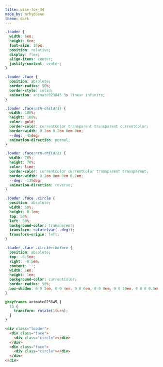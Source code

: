 ```yaml
---
title: wise-fox-44
made_by: mrhyddenn
theme: dark
---
```


```css
.loader {
  width: 6em;
  height: 6em;
  font-size: 10px;
  position: relative;
  display: flex;
  align-items: center;
  justify-content: center;
}

.loader .face {
  position: absolute;
  border-radius: 50%;
  border-style: solid;
  animation: animate023845 3s linear infinite;
}

.loader .face:nth-child(1) {
  width: 100%;
  height: 100%;
  color: gold;
  border-color: currentColor transparent transparent currentColor;
  border-width: 0.2em 0.2em 0em 0em;
  --deg: -45deg;
  animation-direction: normal;
}

.loader .face:nth-child(2) {
  width: 70%;
  height: 70%;
  color: lime;
  border-color: currentColor currentColor transparent transparent;
  border-width: 0.2em 0em 0em 0.2em;
  --deg: -135deg;
  animation-direction: reverse;
}

.loader .face .circle {
  position: absolute;
  width: 50%;
  height: 0.1em;
  top: 50%;
  left: 50%;
  background-color: transparent;
  transform: rotate(var(--deg));
  transform-origin: left;
}

.loader .face .circle::before {
  position: absolute;
  top: -0.5em;
  right: -0.5em;
  content: '';
  width: 1em;
  height: 1em;
  background-color: currentColor;
  border-radius: 50%;
  box-shadow: 0 0 2em, 0 0 4em, 0 0 6em, 0 0 8em, 0 0 10em, 0 0 0 0.5em rgba(255, 255, 0, 0.1);
}

@keyframes animate023845 {
  to {
    transform: rotate(1turn);
  }
}
```

```html
<div class="loader">
  <div class="face">
    <div class="circle"></div>
  </div>
  <div class="face">
    <div class="circle"></div>
  </div>
</div>
```
